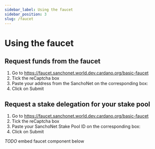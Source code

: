 ```yaml
---
sidebar_label: Using the faucet
sidebar_position: 3
slug: /faucet
---
```


# Using the faucet

## Request funds from the faucet

1. Go to https://faucet.sanchonet.world.dev.cardano.org/basic-faucet
2. Tick the reCaptcha box
3. Paste your address from the SanchoNet on the corresponding box:
4. Click on Submit

## Request a stake delegation for your stake pool

1. Go to https://faucet.sanchonet.world.dev.cardano.org/basic-faucet
2. Tick the reCaptcha box
3. Paste your SanchoNet Stake Pool ID on the corresponding box:
4. Click on Submit

*TODO* embed faucet component below
